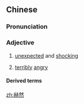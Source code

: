 ==Chinese==
{{zh-forms}}

===Pronunciation===
{{zh-pron
|m=hèrán
|c=haak1 jin4,hak1 jin4
|mn=hek-jiân
|cat=a
}}

===Adjective===
{{zh-adj}}

# {{lb|zh|literary}} [[unexpected]] and [[shocking]]
# {{lb|zh|literary}} [[terribly]] [[angry]]

====Derived terms====
{{zh-der|赫然有聲}}

[[zh:赫然]]